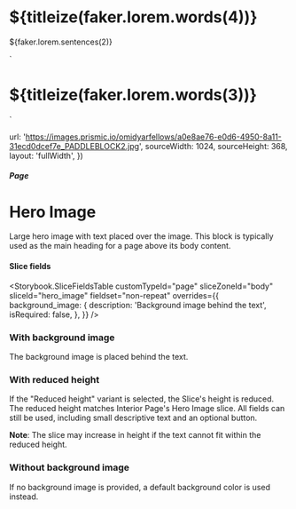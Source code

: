 


  <h1>${titleize(faker.lorem.words(4))}</h1>
  <p>${faker.lorem.sentences(2)}</p>
`

  <h1>${titleize(faker.lorem.words(3))}</h1>
`

  url: 'https://images.prismic.io/omidyarfellows/a0e8ae76-e0d6-4950-8a11-31ecd0dcef7e_PADDLEBLOCK2.jpg',
  sourceWidth: 1024,
  sourceHeight: 368,
  layout: 'fullWidth',
})

<Meta title="Pages/Hero Image" component={PageBodyHeroImage} />

##### Page

# Hero Image

Large hero image with text placed over the image. This block is typically used
as the main heading for a page above its body content.

#### Slice fields

<Storybook.SliceFieldsTable
  customTypeId="page"
  sliceZoneId="body"
  sliceId="hero_image"
  fieldset="non-repeat"
  overrides={{
    background_image: {
      description: 'Background image behind the text',
      isRequired: false,
    },
  }}
/>

### With background image

The background image is placed behind the text.

<Canvas withSource="none">
  <Story name="With background image">
    <PageBodyHeroImage
      nextSharesBg={false}
      textHTML={textHTML}
      buttonHref="#"
      backgroundImageData={backgroundImage}
    />
  </Story>
</Canvas>

### With reduced height

If the "Reduced height" variant is selected, the Slice's height is reduced. The
reduced height matches Interior Page's Hero Image slice. All fields can still be
used, including small descriptive text and an optional button.

**Note**: The slice may increase in height if the text cannot fit within the
reduced height.

<Canvas withSource="none">
  <Story name="With reduced height">
    <PageBodyHeroImage
      variant="Reduced height"
      nextSharesBg={false}
      textHTML={shortTextHTML}
      buttonHref="#"
      backgroundImageData={backgroundImage}
    />
  </Story>
</Canvas>

### Without background image

If no background image is provided, a default background color is used instead.

<Canvas withSource="none">
  <Story name="Without background image">
    <PageBodyHeroImage
      nextSharesBg={false}
      textHTML={textHTML}
      buttonHref="#"
    />
  </Story>
</Canvas>
